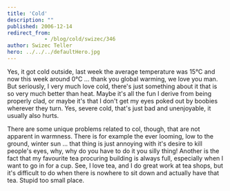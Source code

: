 ```yaml
---
title: 'Cold'
description: ""
published: 2006-12-14
redirect_from: 
            - /blog/cold/swizec/346
author: Swizec Teller
hero: ../../../defaultHero.jpg
---
```

Yes, it got cold outside, last week the average temperature was 15°C and now this week around 0°C ... thank you global warming, we love you man. But seriously, I very much love cold, there's just something about it that is so very much better than heat. Maybe it's all the fun I derive from being properly clad, or maybe it's that I don't get my eyes poked out by boobies wherever they turn. Yes, severe cold, that's just bad and unenjoyable, it usually also hurts.

There are some unique problems related to col, though, that are not apparent in warmness. There is for example the ever looming, low to the ground, winter sun ... that thing is just annoying with it's desire to kill people's eyes, why, why do you have to do it you silly thing! Another is the fact that my favourite tea procuring building is always full, especially when I want to go in for a cup. See, I love tea, and I do great work at tea shops, but it's difficult to do when there is nowhere to sit down and actually have that tea. Stupid too small place.
